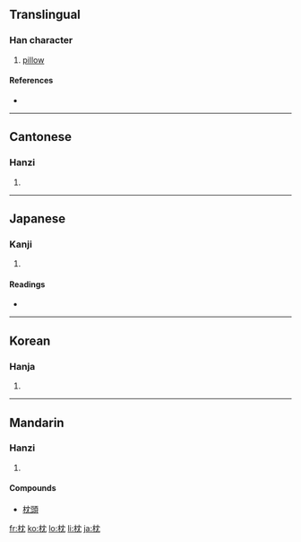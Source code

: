 ==Translingual==

===Han character===
{{Han char|rn=75|rad=木|as=04|sn=8|four=4491<sub>2</sub>|canj=木中月山 (DLBU)}}

# [[pillow]]

====References====
* {{Han ref|kx=0515.160|dkj=14546|dj=0903.150|hdz=21175.020|uh=6795|ud=26517|bh=AA45|bd=43589}}

----

==Cantonese==

===Hanzi===
{{yue-hanzi|jyut=|y=jam2, jam3}}

# {{defn|Cantonese|sort=木04}}

----

==Japanese==

===Kanji===
{{ja-kanji|grade=n|rs=木04}}

# {{defn|Japanese|sort=木04}}

====Readings====
* {{ja-readings|on=[[ちん]] (chin)|kun=[[まくら]] (makura)}}

----

==Korean==

===Hanja===
{{ko-hanja|hangeul=침|eumhun=|rv=chim|mr=ch'im|y=chim}}

# {{defn|Korean|sort=木04}}

----

==Mandarin==

===Hanzi===
{{cmn-hanzi|pin=[[zhěn]] ([[zhen3]])|wg=chen<sup>3</sup>}}

# {{defn|Mandarin|sort=木04}}

====Compounds====
* [[枕頭]]

[[fr:枕]]
[[ko:枕]]
[[lo:枕]]
[[li:枕]]
[[ja:枕]]